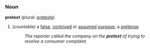 ===Noun===
'''pretext''' (plural: [[pretexts]])
#(countable) a [[false]], [[contrive]]d or [[assumed]] [[purpose]]; a [[pretense]]
#:''The reporter called the company on the '''pretext''' of trying to resolve a consumer complaint.''